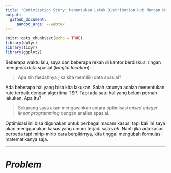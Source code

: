 ```yaml
---
title: "Optimization Story: Menentukan Letak Distribution Hub dengan Mixed Integer Linear Programming"
output:
  github_document:
     pandoc_args: --webtex
---
```


```r
knitr::opts_chunk$set(echo = TRUE)
library(dplyr)
library(tidyr)
library(ggplot2)
```

Beberapa waktu lalu, saya dan beberapa rekan di kantor berdiskusi ringan mengenai data spasial (_longlat location_).

> Apa sih faedahnya jika kita memiliki data spasial?

Ada beberapa hal yang bisa kita lakukan. Salah satunya adalah menentukan rute terbaik dengan algoritma TSP. Tapi ada satu hal yang belum pernah lakukan. Apa itu?

> Sekarang saya akan mengawinkan antara optimisasi _mixed integer linear programming_ dengan analisa spasial.

Optimisasi ini bisa digunakan untuk berbagai macam kasus, tapi kali ini saya akan menggunakan kasus yang umum terjadi saja _yah_. Nanti jika ada kasus berbeda tapi mirip-mirip cara berpikirnya, kita tinggal mengubah formulasi matematikanya saja.

---

# _Problem_

